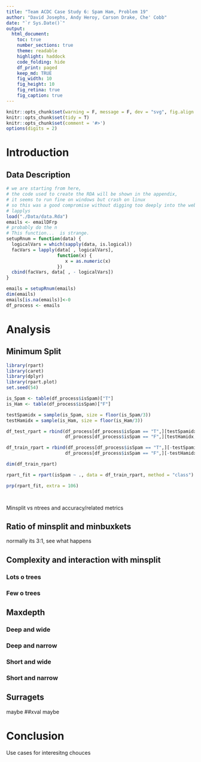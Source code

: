 ```yaml
---
title: "Team ACDC Case Study 6: Spam Ham, Problem 19"
author: "David Josephs, Andy Heroy, Carson Drake, Che' Cobb"
date: "`r Sys.Date()`"
output: 
  html_document:
    toc: true
    number_sections: true
    theme: readable
    highlight: haddock
    code_folding: hide
    df_print: paged
    keep_md: TRUE
    fig_width: 10
    fig_height: 10
    fig_retina: true
    fig_caption: true
---
```



```r
knitr::opts_chunk$set(warning = F, message = F, dev = "svg", fig.align = "center")
knitr::opts_chunk$set(tidy = T)
knitr::opts_chunk$set(comment = '#>')
options(digits = 2)

```

# Introduction


## Data Description


```r
# we are starting from here, 
# the code used to create the RDA will be shown in the appendix, 
# it seems to run fine on windows but crash on linux
# so this was a good compromise without digging too deeply into the web of 
# lapplys
load("./Data/data.Rda")
emails <- emailDFrp
# probably do the n
# This function...  is strange.
setupRnum = function(data) {
  logicalVars = which(sapply(data, is.logical))
  facVars = lapply(data[ , logicalVars], 
                   function(x) {
                      x = as.numeric(x)
                   })
  cbind(facVars, data[ , - logicalVars])
}

emails = setupRnum(emails)
dim(emails)
emails[is.na(emails)]<-0
df_process <- emails

```

# Analysis

## Minimum Split

```r
library(rpart)
library(caret)
library(dplyr)
library(rpart.plot)
set.seed(54)

is_Spam <- table(df_process$isSpam)["T"]
is_Ham <- table(df_process$isSpam)["F"]

testSpamidx = sample(is_Spam, size = floor(is_Spam/3))
testHamidx = sample(is_Ham, size = floor(is_Ham/3))

df_test_rpart = rbind(df_process[df_process$isSpam == "T",][testSpamidx,],
                      df_process[df_process$isSpam == "F",][testHamidx, ])

df_train_rpart = rbind(df_process[df_process$isSpam == "T",][-testSpamidx,],
                      df_process[df_process$isSpam == "F",][-testHamidx, ])

dim(df_train_rpart)

rpart_fit = rpart(isSpam ~ ., data = df_train_rpart, method = "class")

prp(rpart_fit, extra = 106)




```
Minsplit vs ntrees and accuracy/related metrics

## Ratio of minsplit and minbuxkets
normally its 3:1, see what happens

## Complexity and interaction with minsplit

### Lots o trees

### Few o trees

## Maxdepth

### Deep and wide

### Deep and narrow

### Short and wide

### Short and narrow

## Surragets
maybe
##xval
maybe

# Conclusion

Use cases for interesitng chouces
